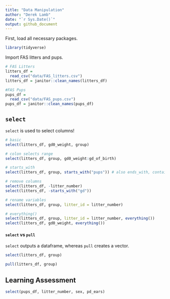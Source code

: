 ```yaml
---
title: "Data Manipulation"
author: "Derek Lamb"
date: "`r Sys.Date()`"
output: github_document
---
```


First, load all necessary packages.
```r
library(tidyverse)
```

Import FAS litters and pups.
```r
# FAS Litters
litters_df =
  read_csv("data/FAS_litters.csv")
litters_df = janitor::clean_names(litters_df)

#FAS Pups
pups_df = 
  read_csv("data/FAS_pups.csv")
pups_df = janitor::clean_names(pups_df)
```

## `select`

`select` is used to select columns!
```r
# basic
select(litters_df, gd0_weight, group)

# colon selects range
select(litters_df, group, gd0_weight:gd_of_birth)

# starts_with
select(litters_df, group, starts_with("pups")) # also ends_with, contains

# remove columns
select(litters_df, -litter_number)
select(litters_df, -starts_with("gd"))

# rename variables
select(litters_df, group, litter_id = litter_number)

# everything()
select(litters_df, group, litter_id = litter_number, everything())
select(litters_df, gd0_weight, everything())

```

#### `select` vs `pull`
`select` outputs a dataframe, whereas `pull` creates a vector.
```r
select(litters_df, group)

pull(litters_df, group)
```

## Learning Assessment

```r

select(pups_df, litter_number, sex, pd_ears)

```


